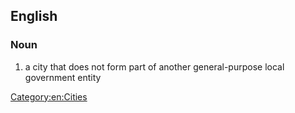 ==English==
{{wikipedia}}

===Noun===
{{en-noun|head=[[independent]] [[city]]|independent cities}}

# a city that does not form part of another general-purpose local government entity

[[Category:en:Cities]]